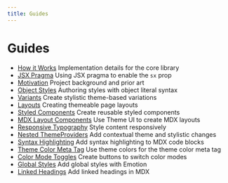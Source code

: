 ```yaml
---
title: Guides
---
```



# Guides

<Cards width={320}>

- [How it Works](/guides/how-it-works)
  Implementation details for the core library
- [JSX Pragma](/guides/jsx-pragma)
  Using JSX pragma to enable the `sx` prop
- [Motivation](/guides/motivation)
  Project background and prior art
- [Object Styles](/guides/object-styles)
  Authoring styles with object literal syntax
- [Variants](/guides/variants)
  Create stylistic theme-based variations
- [Layouts](/guides/layouts)
  Creating themeable page layouts
- [Styled Components](/guides/styled-components)
  Create reusable styled components
- [MDX Layout Components](/guides/mdx-layout-components)
  Use Theme UI to create MDX layouts
- [Responsive Typography](/guides/responsive-typography)
  Style content responsively
- [Nested ThemeProviders](/guides/nested-theme-providers)
  Add contextual theme and stylistic changes
- [Syntax Highlighting](/guides/syntax-highlighting)
  Add syntax highlighting to MDX code blocks
- [Theme Color Meta Tag](/guides/theme-color-meta-tag)
  Use theme colors for the theme color meta tag
- [Color Mode Toggles](/guides/color-mode-toggles)
  Create buttons to switch color modes
- [Global Styles](/guides/global-styles)
  Add global styles with Emotion
- [Linked Headings](/guides/linked-headings)
  Add linked headings in MDX

</Cards>
